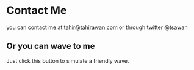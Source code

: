 
# Contact Me

you can contact me at tahir@tahirawan.com or through twitter @tsawan

## Or you can wave to me

Just click this button to simulate a friendly wave.

<Wave />

